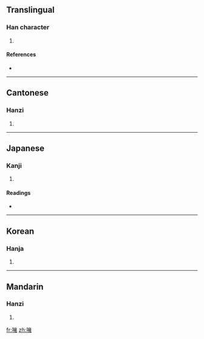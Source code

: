 ==Translingual==

===Han character===
{{Han char|rn=30|rad=口|as=13|sn=16|four=6001<sub>4</sub>|canj=口卜女土 (RYVG)}}

# {{defn|Han|sort=口13}}

====References====
* {{Han ref|kx=0210.280|dkj=04400|dj=0433.160|hdz=10694.020|uh=5670|ud=22128|bh=E8FC|bd=59644}}

----

==Cantonese==

===Hanzi===
{{yue-hanzi|jyut=|y=yung1}}

# {{defn|Cantonese}}

----

==Japanese==

===Kanji===
{{ja-kanji|grade=|rs=口13}}

# {{defn|Japanese}}

====Readings====
* {{ja-readings|on=[[よう]] (yō), [[ゆ]] (yu)|kun=[[むつぶ]] (mutsubu), [[むせぶ]] (musebu)}}

----

==Korean==

===Hanja===
{{ko-hanja|hangeul=[[옹]]|rv=ong|mr=ong}}

# {{defn|Korean}}

----

==Mandarin==

===Hanzi===
{{cmn-hanzi|pin=[[xué]] ([[xue2]]), [[yōng]] ([[yong1]])|wg=hsüeh<sup>2</sup>, yung<sup>1</sup>}}

# {{defn|Mandarin}}

[[fr:噰]]
[[zh:噰]]